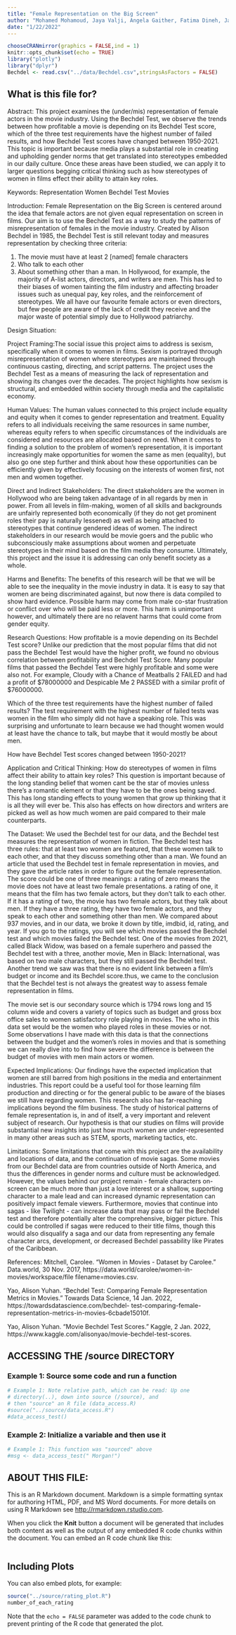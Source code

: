 ```yaml
---
title: "Female Representation on the Big Screen"
author: "Mohamed Mohamoud, Jaya Valji, Angela Gaither, Fatima Dineh, Jainaba Jawara"
date: "1/22/2022"
---
```


```r
chooseCRANmirror(graphics = FALSE,ind = 1)
knitr::opts_chunk$set(echo = TRUE)
library("plotly")
library("dplyr")
Bechdel <- read.csv("../data/Bechdel.csv",stringsAsFactors = FALSE)
```

## What is this file for?

Abstract:
This project examines the (under/mis) representation of female actors in the movie industry. Using the Bechdel Test, we observe the trends between how profitable a movie is depending on its Bechdel Test score, which of the three test requirements have the highest number of failed results, and how Bechdel Test scores have changed between 1950-2021. This topic is important because media plays a substantial role in creating and upholding gender norms that get translated into stereotypes embedded in our daily culture. Once these areas have been studied, we can apply it to larger questions begging critical thinking such as how stereotypes of women in films effect their ability to attain key roles.

Keywords:
Representation
Women
Bechdel Test
Movies

Introduction:
Female Representation on the Big Screen is centered around the idea that female actors are not given equal representation on screen in films. Our aim is to use the Bechdel Test as a way to study the patterns of misrepresentation of females in the movie industry. Created by Alison Bechdel in 1985, the Bechdel Test is still relevant today and measures representation by checking three criteria:

1. The movie must have at least 2 [named] female characters
2. Who talk to each other
3. About something other than a man. 
In Hollywood, for example, the majority of A-list actors, directors, and writers are men. This has led to their biases of women tainting the film industry and affecting broader issues such as unequal pay, key roles, and the reinforcement of stereotypes. We all have our favourite female actors or even directors, but few people are aware of the lack of credit they receive and the major waste of potential simply due to Hollywood patriarchy.

Design Situation:

  Project Framing:The social issue this project aims to address is sexism, specifically when it comes to women in films. Sexism is portrayed through misrepresentation of women where stereotypes are maintained through continuous casting, directing, and script patterns. The project uses the Bechdel Test as a means of measuring the lack of representation and showing its changes over the decades. The project highlights how sexism is structural, and embedded within society through media and the capitalistic economy. 

  Human Values: The human values connected to this project include equality and equity when it comes to gender representation and treatment. Equality refers to all individuals receiving the same resources in same number, whereas equity refers to when specific circumstances of the individuals are considered and resources are allocated based on need. When it comes to finding a solution to the problem of women's representation, it is important increasingly make opportunities for women the same as men (equality), but also go one step further and think about how these opportunities can be efficiently given by effectively focusing on the interests of women first, not men and women together.   

  Direct and Indirect Stakeholders:
The direct stakeholders are the women in Hollywood who are being taken advantage of in all regards by men in power. From all levels in film-making, women of all skills and backgrounds are unfairly represented both economically (if they do not get prominent roles their pay is naturally lessened) as well as being attached to stereotypes that continue gendered ideas of women. The indirect stakeholders in our research would be movie goers and the public who subconsciously make assumptions about women and perpetuate stereotypes in their mind based on the film media they consume. Ultimately, this project and the issue it is addressing can only benefit society as a whole.

Harms and Benefits:
The benefits of this research will be that we will be able to see the inequality in the movie industry in data. It is easy to say that women are being discriminated against, but now there is data compiled to show hard evidence. Possible harm may come from male co-star frustration or conflict over who will be paid less or more. This harm is unimportant however, and ultimately there are no relavent harms that could come from gender equity.

Research Questions:
How profitable is a movie depending on its Bechdel Test score?
Unlike our prediction that the most popular films that did not pass the Bechdel Test would have the higher profit, we found no obvious correlation between profitability and Bechdel Test Score. Many popular films that passed the Bechdel Test were highly profitable and some were also not. For example, Cloudy with a Chance of Meatballs 2 FAILED and had a profit of $78000000 and Despicable Me 2 PASSED with a similar profit of $76000000. 	 

Which of the three test requirements have the highest number of failed results?
The test requirement with the highest number of failed tests was women in the film who simply did not have a speaking role. This was surprising and unfortunate to learn because we had thought women would at least have the chance to talk, but maybe that it would mostly be about men. 

How have Bechdel Test scores changed between 1950-2021?


Application and Critical Thinking: How do stereotypes of women in films affect their ability to attain key roles?
This question is important because of the long standing belief that women cant be the star of movies unless there's a romantic element or that they have to be the ones being saved. This has long standing effects to young women that grow up thinking that it is all they will ever be. This also has effects on how directors and writers are picked as well as how much women are paid compared to their male counterparts.

The Dataset:
We used the Bechdel test for our data, and the Bechdel test measures the representation of women in fiction. The Bechdel test has three rules: that at least two women are featured, that these women talk to each other, and that they discuss something other than a man. We found an article that used the Bechdel test in female representation in movies, and they gave the article rates in order to figure out the female representation. The score could be one of three meanings: a rating of zero means the movie does not have at least two female presentations. a rating of one, it means that the film has two female actors, but they don't talk to each other. If it has a rating of two, the movie has two female actors, but they talk about men. If they have a three rating, they have two female actors, and they speak to each other and something other than men. We compared about 937 movies, and in our data, we broke it down by title, imdbid, id, rating, and year. If you go to the ratings, you will see which movies passed the Bechdel test and which movies failed the Bechdel test. One of the movies from 2021, called Black Widow, was based on a female superhero and passed the Bechdel test with a three, another movie, Men in Black: International, was based on two male characters, but they still passed the Bechdel test. Another trend we saw was that there is no evident link between a film's budget or income and its Bechdel score.thus, we came to the conclusion that the Bechdel test is not always the greatest way to assess female representation in films.

The movie set is our secondary source which is 1794 rows long and 15 column wide and covers a variety of topics such as budget and gross box office sales to women satisfactory role playing in movies. The who in this data set would be the women who played roles in these movies or not. Some observations I have made with this data is that the connections between the budget and the women's roles in movies and that is something we can really dive into to find how severe the difference is between the budget of movies with men main actors or women.

Expected Implications:
Our findings have the expected implication that women are still barred from high positions in the media and entertainment industries. This report could be a useful tool for those learning film production and directing or for the general public to be aware of the biases we still have regarding women. This research also has far-reaching implications beyond the film business. The study of historical patterns of female representation is, in and of itself, a very important and relevent subject of research. Our hypothesis is that our studies on films will provide substantial new insights into just how much women are under-represented in many other areas such as STEM, sports, marketing tactics, etc.

Limitations:
Some limitations that come with this project are the availability and locations of data, and the continuation of movie sagas. Some movies from our Bechdel data are from countries outside of North America, and thus the differences in gender norms and culture must be acknowledged. However, the values behind our project remain - female characters on-screen can be much more than just a love interest or a shallow, supporting character to a male lead and can increased dynamic representation can positively impact female viewers. Furthermore, movies that continue into sagas - like Twilight - can increase data that may pass or fail the Bechdel test and therefore potentially alter the comprehensive, bigger picture. This could be controlled if sagas were reduced to their title films, though this would also disqualify a saga and our data from representing any female character arcs, development, or decreased Bechdel passability like Pirates of the Caribbean.

References:
Mitchell, Carolee. “Women in Movies - Dataset by Carolee.” Data.world, 30 Nov. 2017, https://data.world/carolee/women-in-movies/workspace/file filename=movies.csv.

Yao, Alison Yuhan. “Bechdel Test: Comparing Female Representation Metrics in Movies.” Towards Data Science, 14 Jan. 2022, https://towardsdatascience.com/bechdel- test-comparing-female-representation-metrics-in-movies-6cbade15010f.

Yao, Alison Yuhan. “Movie Bechdel Test Scores.” Kaggle, 2 Jan. 2022, https://www.kaggle.com/alisonyao/movie-bechdel-test-scores.

## ACCESSING THE /source DIRECTORY
### Example 1: Source some code and run a function
```r
# Example 1: Note relative path, which can be read: Up one
# directory(..), down into source (/source), and 
# then "source" an R file (data_access.R)
#source("../source/data_access.R")
#data_access_test()
```

### Example 2: Initialize a variable and then use it
```r
# Example 1: This function was "sourced" above
#msg <- data_access_test(" Morgan!")
```


## ABOUT THIS FILE: 

This is an R Markdown document. Markdown is a simple formatting syntax for authoring HTML, PDF, and MS Word documents. For more details on using R Markdown see <http://rmarkdown.rstudio.com>.

When you click the **Knit** button a document will be generated that includes both content as well as the output of any embedded R code chunks within the document. You can embed an R code chunk like this:

```r

```

## Including Plots

You can also embed plots, for example:

```r
source("../source/rating_plot.R")
number_of_each_rating
```

Note that the `echo = FALSE` parameter was added to the code chunk to prevent printing of the R code that generated the plot.
